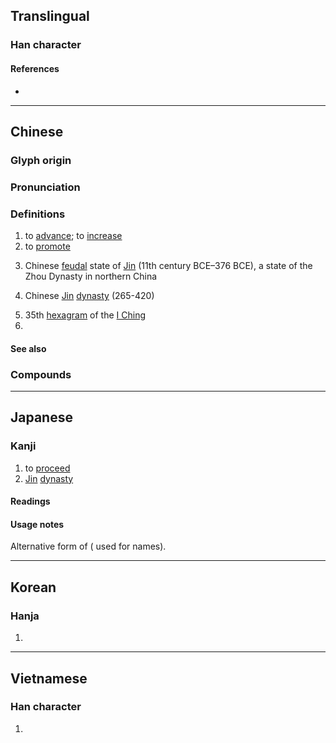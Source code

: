{{also|晋}}
{{character info/new}}
==Translingual==
{{ja-forms|[[晋]]|[[晋]]|[[晉]]}}

===Han character===
{{Han char|rn=72|rad=日|as=06|sn=10|four=10601|canj=MIIA|ids=⿱⿳一⿰厶厶一日}}

====References====
* {{Han ref|kx=0494.310|dkj=13898|dj=0860.070|hdz=21507.030|uh=6649|ud=26185|bh=AECA|bd=44746}}

----

==Chinese==
{{zh-forms|s=晋|alt=㬜,𫞄}}

===Glyph origin===
{{Han etym}}

===Pronunciation===
{{zh-pron
|m=jìn
|m-s=
|c=zeon3
|c-t=
|g=
|h=pfs=
|j=
|mb=ce̿ng
|md=
|mn=chìn
|mn-t=zing3
|w=2jin
|x=
|mc=y
|oc=y
|ma=
|cat=v,n,pn
}}

===Definitions===
{{zh-hanzi}}

# to [[advance]]; to [[increase]]
# to [[promote]]
# {{zh-div|國}} Chinese [[feudal]] state of [[Jin]] (11th century BCE–376 BCE), a state of the Zhou Dynasty in northern China
# {{zh-div|朝}} Chinese [[w:Jin Dynasty (265–420)|Jin]] [[dynasty]] (265-420)
# 35th [[hexagram]] of the [[I Ching]]
# {{zh-alt-name|山西|[[Shanxi]]}}

====See also====
{{zh-Chinese dynasties}}

===Compounds===
{{zh-der|三晉|以諧秦晉|兩晉|加官晉爵|古晉|唐臨晉帖|後晉|得成秦晉|晉書|晉用|晉級|朝梁暮晉|晉鐸|晉見|晉乘楚杌|福晉|晉升|楚材晉用|秦歡晉愛|晉元帝|晉朝|晉劇|秦晉之緣|秦晉之好|秦晉|晉惠帝|晉獻公|晉封|皮裡晉書|晉懷帝|王子晉|晉江|樓蘭晉簡|晉文公|晉陽秋|石晉|晉階|晉鑄刑鼎|東晉|晉謁|晉武帝|晉授|晉愍帝|西晉|追晉|晉語|晉昌}}

----

==Japanese==

===Kanji===
{{ja-kanji|grade=uc|rs=日06}} <!-- Not a kyūjitai character. Both 晉 and 晋 are present in the Kangxi dictionary -->

# to [[proceed]]
# [[Jin]] [[dynasty]]

====Readings====
{{ja-readings
|goon=しん
|kanon=しん
|kun=すす-む, すすむしん-
|nanori=あき, くに, ゆき 
}}

====Usage notes====
Alternative form of {{ja-l|晋}} ({{w|Jinmeiyō kanji}} used for names).

----

==Korean==

===Hanja===
{{ko-hanja|hangeul=진|eumhun=|rv=jin|mr=chin|y=cin}}

# {{defn|lang=ko|sort=日06}}

----

==Vietnamese==

===Han character===
{{vi-hantu|[[tấn]], [[tắn]], [[tớn]]|rs=日06}}

# {{defn|lang=vi|sort=日06}}
